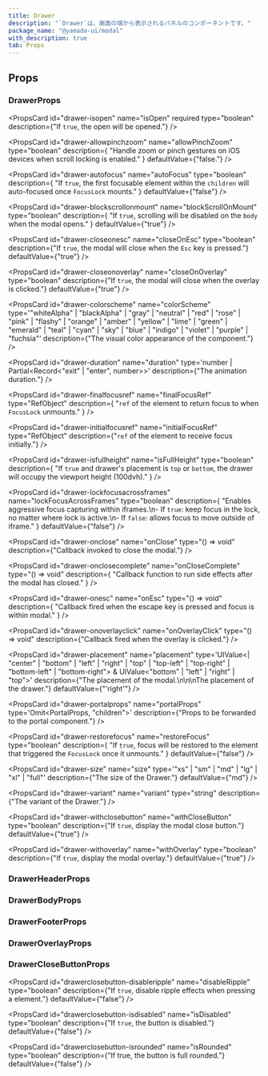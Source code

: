 ```yaml
---
title: Drawer
description: "`Drawer`は、画面の端から表示されるパネルのコンポーネントです。"
package_name: "@yamada-ui/modal"
with_description: true
tab: Props
---
```


## Props

### DrawerProps

<PropsCard
  id="drawer-isopen"
  name="isOpen"
  required
  type="boolean"
  description={"If `true`, the open will be opened."}
/>

<PropsCard id="drawer-about" name="about" type="string" />

<PropsCard id="drawer-accesskey" name="accessKey" type="string" />

<PropsCard
  id="drawer-allowpinchzoom"
  name="allowPinchZoom"
  type="boolean"
  description={
    "Handle zoom or pinch gestures on iOS devices when scroll locking is enabled."
  }
  defaultValue={"false."}
/>

<PropsCard
  id="drawer-aria-activedescendant"
  name="aria-activedescendant"
  type="string"
/>

<PropsCard id="drawer-aria-atomic" name="aria-atomic" type="Booleanish" />

<PropsCard
  id="drawer-aria-autocomplete"
  name="aria-autocomplete"
  type='"list" | "none" | "inline" | "both"'
/>

<PropsCard
  id="drawer-aria-braillelabel"
  name="aria-braillelabel"
  type="string"
/>

<PropsCard
  id="drawer-aria-brailleroledescription"
  name="aria-brailleroledescription"
  type="string"
/>

<PropsCard id="drawer-aria-busy" name="aria-busy" type="Booleanish" />

<PropsCard
  id="drawer-aria-checked"
  name="aria-checked"
  type='boolean | "true" | "false" | "mixed"'
/>

<PropsCard id="drawer-aria-colcount" name="aria-colcount" type="number" />

<PropsCard id="drawer-aria-colindex" name="aria-colindex" type="number" />

<PropsCard
  id="drawer-aria-colindextext"
  name="aria-colindextext"
  type="string"
/>

<PropsCard id="drawer-aria-colspan" name="aria-colspan" type="number" />

<PropsCard id="drawer-aria-controls" name="aria-controls" type="string" />

<PropsCard
  id="drawer-aria-current"
  name="aria-current"
  type='type ONLY_FOR_FORMAT =
  | boolean
  | "time"
  | "true"
  | "false"
  | "step"
  | "page"
  | "location"
  | "date"'
/>

<PropsCard id="drawer-aria-describedby" name="aria-describedby" type="string" />

<PropsCard id="drawer-aria-description" name="aria-description" type="string" />

<PropsCard id="drawer-aria-details" name="aria-details" type="string" />

<PropsCard id="drawer-aria-disabled" name="aria-disabled" type="Booleanish" />

<PropsCard
  id="drawer-aria-dropeffect"
  name="aria-dropeffect"
  type='"link" | "none" | "copy" | "execute" | "move" | "popup"'
/>

<PropsCard
  id="drawer-aria-errormessage"
  name="aria-errormessage"
  type="string"
/>

<PropsCard id="drawer-aria-expanded" name="aria-expanded" type="Booleanish" />

<PropsCard id="drawer-aria-flowto" name="aria-flowto" type="string" />

<PropsCard id="drawer-aria-grabbed" name="aria-grabbed" type="Booleanish" />

<PropsCard
  id="drawer-aria-haspopup"
  name="aria-haspopup"
  type='type ONLY_FOR_FORMAT =
  | boolean
  | "dialog"
  | "menu"
  | "true"
  | "false"
  | "grid"
  | "listbox"
  | "tree"'
/>

<PropsCard id="drawer-aria-hidden" name="aria-hidden" type="Booleanish" />

<PropsCard
  id="drawer-aria-invalid"
  name="aria-invalid"
  type='boolean | "true" | "false" | "grammar" | "spelling"'
/>

<PropsCard
  id="drawer-aria-keyshortcuts"
  name="aria-keyshortcuts"
  type="string"
/>

<PropsCard id="drawer-aria-label" name="aria-label" type="string" />

<PropsCard id="drawer-aria-labelledby" name="aria-labelledby" type="string" />

<PropsCard id="drawer-aria-level" name="aria-level" type="number" />

<PropsCard
  id="drawer-aria-live"
  name="aria-live"
  type='"off" | "assertive" | "polite"'
/>

<PropsCard id="drawer-aria-modal" name="aria-modal" type="Booleanish" />

<PropsCard id="drawer-aria-multiline" name="aria-multiline" type="Booleanish" />

<PropsCard
  id="drawer-aria-multiselectable"
  name="aria-multiselectable"
  type="Booleanish"
/>

<PropsCard
  id="drawer-aria-orientation"
  name="aria-orientation"
  type='"horizontal" | "vertical"'
/>

<PropsCard id="drawer-aria-owns" name="aria-owns" type="string" />

<PropsCard id="drawer-aria-placeholder" name="aria-placeholder" type="string" />

<PropsCard id="drawer-aria-posinset" name="aria-posinset" type="number" />

<PropsCard
  id="drawer-aria-pressed"
  name="aria-pressed"
  type='boolean | "true" | "false" | "mixed"'
/>

<PropsCard id="drawer-aria-readonly" name="aria-readonly" type="Booleanish" />

<PropsCard
  id="drawer-aria-relevant"
  name="aria-relevant"
  type='type ONLY_FOR_FORMAT =
  | "text"
  | "all"
  | "additions"
  | "additions removals"
  | "additions text"
  | "removals"
  | "removals additions"
  | "removals text"
  | "text additions"
  | "text removals"'
/>

<PropsCard id="drawer-aria-required" name="aria-required" type="Booleanish" />

<PropsCard
  id="drawer-aria-roledescription"
  name="aria-roledescription"
  type="string"
/>

<PropsCard id="drawer-aria-rowcount" name="aria-rowcount" type="number" />

<PropsCard id="drawer-aria-rowindex" name="aria-rowindex" type="number" />

<PropsCard
  id="drawer-aria-rowindextext"
  name="aria-rowindextext"
  type="string"
/>

<PropsCard id="drawer-aria-rowspan" name="aria-rowspan" type="number" />

<PropsCard id="drawer-aria-selected" name="aria-selected" type="Booleanish" />

<PropsCard id="drawer-aria-setsize" name="aria-setsize" type="number" />

<PropsCard
  id="drawer-aria-sort"
  name="aria-sort"
  type='"none" | "ascending" | "descending" | "other"'
/>

<PropsCard id="drawer-aria-valuemax" name="aria-valuemax" type="number" />

<PropsCard id="drawer-aria-valuemin" name="aria-valuemin" type="number" />

<PropsCard id="drawer-aria-valuenow" name="aria-valuenow" type="number" />

<PropsCard id="drawer-aria-valuetext" name="aria-valuetext" type="string" />

<PropsCard
  id="drawer-as"
  name="as"
  type='"symbol" | "object" | "a" | "abbr" | "address" | "area" | "article" | "aside" | "audio" | "b" | "base" | "bdi" | "bdo" | "big" | "blockquote" | "body" | "br" | "button" | "canvas" | ... 149 more ... | "view"'
/>

<PropsCard id="drawer-autocapitalize" name="autoCapitalize" type="string" />

<PropsCard id="drawer-autocorrect" name="autoCorrect" type="string" />

<PropsCard
  id="drawer-autofocus"
  name="autoFocus"
  type="boolean"
  description={
    "If `true`, the first focusable element within the `children` will auto-focused once `FocusLock` mounts."
  }
  defaultValue={"false"}
/>

<PropsCard id="drawer-autosave" name="autoSave" type="string" />

<PropsCard
  id="drawer-blockscrollonmount"
  name="blockScrollOnMount"
  type="boolean"
  description={
    "If `true`, scrolling will be disabled on the `body` when the modal opens."
  }
  defaultValue={"true"}
/>

<PropsCard id="drawer-classname" name="className" type="string" />

<PropsCard
  id="drawer-closeonesc"
  name="closeOnEsc"
  type="boolean"
  description={"If `true`, the modal will close when the `Esc` key is pressed."}
  defaultValue={"true"}
/>

<PropsCard
  id="drawer-closeonoverlay"
  name="closeOnOverlay"
  type="boolean"
  description={"If `true`, the modal will close when the overlay is clicked."}
  defaultValue={"true"}
/>

<PropsCard
  id="drawer-colorscheme"
  name="colorScheme"
  type='"whiteAlpha" | "blackAlpha" | "gray" | "neutral" | "red" | "rose" | "pink" | "flashy" | "orange" | "amber" | "yellow" | "lime" | "green" | "emerald" | "teal" | "cyan" | "sky" | "blue" | "indigo" | "violet" | "purple" | "fuchsia"'
  description={"The visual color appearance of the component."}
/>

<PropsCard id="drawer-content" name="content" type="string" />

<PropsCard
  id="drawer-contenteditable"
  name="contentEditable"
  type='"inherit" | Booleanish | "plaintext-only"'
/>

<PropsCard id="drawer-contextmenu" name="contextMenu" type="string" />

<PropsCard
  id="drawer-dangerouslysetinnerhtml"
  name="dangerouslySetInnerHTML"
  type="{ __html: string | TrustedHTML }"
/>

<PropsCard id="drawer-datatype" name="datatype" type="string" />

<PropsCard id="drawer-defaultchecked" name="defaultChecked" type="boolean" />

<PropsCard
  id="drawer-defaultvalue"
  name="defaultValue"
  type="string | number | readonly string[]"
/>

<PropsCard id="drawer-dir" name="dir" type="string" />

<PropsCard id="drawer-draggable" name="draggable" type="Booleanish" />

<PropsCard
  id="drawer-duration"
  name="duration"
  type='number | Partial<Record<"exit" | "enter", number>>'
  description={"The animation duration."}
/>

<PropsCard
  id="drawer-finalfocusref"
  name="finalFocusRef"
  type="RefObject<FocusableElement>"
  description={
    "`ref` of the element to return focus to when `FocusLock` unmounts."
  }
/>

<PropsCard id="drawer-hidden" name="hidden" type="boolean" />

<PropsCard id="drawer-id" name="id" type="string" />

<PropsCard
  id="drawer-initialfocusref"
  name="initialFocusRef"
  type="RefObject<FocusableElement>"
  description={"`ref` of the element to receive focus initially."}
/>

<PropsCard id="drawer-inlist" name="inlist" type="any" />

<PropsCard
  id="drawer-inputmode"
  name="inputMode"
  type='type ONLY_FOR_FORMAT =
  | "search"
  | "text"
  | "none"
  | "tel"
  | "url"
  | "email"
  | "numeric"
  | "decimal"'
/>

<PropsCard id="drawer-is" name="is" type="string" />

<PropsCard
  id="drawer-isfullheight"
  name="isFullHeight"
  type="boolean"
  description={
    "If `true` and drawer's placement is `top` or `bottom`, the drawer will occupy the viewport height (100dvh)."
  }
/>

<PropsCard id="drawer-itemid" name="itemID" type="string" />

<PropsCard id="drawer-itemprop" name="itemProp" type="string" />

<PropsCard id="drawer-itemref" name="itemRef" type="string" />

<PropsCard id="drawer-itemscope" name="itemScope" type="boolean" />

<PropsCard id="drawer-itemtype" name="itemType" type="string" />

<PropsCard id="drawer-lang" name="lang" type="string" />

<PropsCard
  id="drawer-lockfocusacrossframes"
  name="lockFocusAcrossFrames"
  type="boolean"
  description={
    "Enables aggressive focus capturing within iframes.\n- If `true`: keep focus in the lock, no matter where lock is active.\n- If `false`:  allows focus to move outside of iframe."
  }
  defaultValue={"false"}
/>

<PropsCard id="drawer-nonce" name="nonce" type="string" />

<PropsCard
  id="drawer-onabort"
  name="onAbort"
  type="ReactEventHandler<HTMLElement>"
/>

<PropsCard
  id="drawer-onabortcapture"
  name="onAbortCapture"
  type="ReactEventHandler<HTMLElement>"
/>

<PropsCard
  id="drawer-onanimationend"
  name="onAnimationEnd"
  type="AnimationEventHandler<HTMLElement>"
/>

<PropsCard
  id="drawer-onanimationendcapture"
  name="onAnimationEndCapture"
  type="AnimationEventHandler<HTMLElement>"
/>

<PropsCard
  id="drawer-onanimationiteration"
  name="onAnimationIteration"
  type="AnimationEventHandler<HTMLElement>"
/>

<PropsCard
  id="drawer-onanimationiterationcapture"
  name="onAnimationIterationCapture"
  type="AnimationEventHandler<HTMLElement>"
/>

<PropsCard
  id="drawer-onanimationstartcapture"
  name="onAnimationStartCapture"
  type="AnimationEventHandler<HTMLElement>"
/>

<PropsCard
  id="drawer-onauxclick"
  name="onAuxClick"
  type="MouseEventHandler<HTMLElement>"
/>

<PropsCard
  id="drawer-onauxclickcapture"
  name="onAuxClickCapture"
  type="MouseEventHandler<HTMLElement>"
/>

<PropsCard
  id="drawer-onbeforeinput"
  name="onBeforeInput"
  type="FormEventHandler<HTMLElement>"
/>

<PropsCard
  id="drawer-onbeforeinputcapture"
  name="onBeforeInputCapture"
  type="FormEventHandler<HTMLElement>"
/>

<PropsCard
  id="drawer-onblur"
  name="onBlur"
  type="FocusEventHandler<HTMLElement>"
/>

<PropsCard
  id="drawer-onblurcapture"
  name="onBlurCapture"
  type="FocusEventHandler<HTMLElement>"
/>

<PropsCard
  id="drawer-oncanplay"
  name="onCanPlay"
  type="ReactEventHandler<HTMLElement>"
/>

<PropsCard
  id="drawer-oncanplaycapture"
  name="onCanPlayCapture"
  type="ReactEventHandler<HTMLElement>"
/>

<PropsCard
  id="drawer-oncanplaythrough"
  name="onCanPlayThrough"
  type="ReactEventHandler<HTMLElement>"
/>

<PropsCard
  id="drawer-oncanplaythroughcapture"
  name="onCanPlayThroughCapture"
  type="ReactEventHandler<HTMLElement>"
/>

<PropsCard
  id="drawer-onchange"
  name="onChange"
  type="FormEventHandler<HTMLElement>"
/>

<PropsCard
  id="drawer-onchangecapture"
  name="onChangeCapture"
  type="FormEventHandler<HTMLElement>"
/>

<PropsCard
  id="drawer-onclick"
  name="onClick"
  type="MouseEventHandler<HTMLElement>"
/>

<PropsCard
  id="drawer-onclickcapture"
  name="onClickCapture"
  type="MouseEventHandler<HTMLElement>"
/>

<PropsCard
  id="drawer-onclose"
  name="onClose"
  type="() => void"
  description={"Callback invoked to close the modal."}
/>

<PropsCard
  id="drawer-onclosecomplete"
  name="onCloseComplete"
  type="() => void"
  description={
    "Callback function to run side effects after the modal has closed."
  }
/>

<PropsCard
  id="drawer-oncompositionend"
  name="onCompositionEnd"
  type="CompositionEventHandler<HTMLElement>"
/>

<PropsCard
  id="drawer-oncompositionendcapture"
  name="onCompositionEndCapture"
  type="CompositionEventHandler<HTMLElement>"
/>

<PropsCard
  id="drawer-oncompositionstart"
  name="onCompositionStart"
  type="CompositionEventHandler<HTMLElement>"
/>

<PropsCard
  id="drawer-oncompositionstartcapture"
  name="onCompositionStartCapture"
  type="CompositionEventHandler<HTMLElement>"
/>

<PropsCard
  id="drawer-oncompositionupdate"
  name="onCompositionUpdate"
  type="CompositionEventHandler<HTMLElement>"
/>

<PropsCard
  id="drawer-oncompositionupdatecapture"
  name="onCompositionUpdateCapture"
  type="CompositionEventHandler<HTMLElement>"
/>

<PropsCard
  id="drawer-oncontextmenu"
  name="onContextMenu"
  type="MouseEventHandler<HTMLElement>"
/>

<PropsCard
  id="drawer-oncontextmenucapture"
  name="onContextMenuCapture"
  type="MouseEventHandler<HTMLElement>"
/>

<PropsCard
  id="drawer-oncopy"
  name="onCopy"
  type="ClipboardEventHandler<HTMLElement>"
/>

<PropsCard
  id="drawer-oncopycapture"
  name="onCopyCapture"
  type="ClipboardEventHandler<HTMLElement>"
/>

<PropsCard
  id="drawer-oncut"
  name="onCut"
  type="ClipboardEventHandler<HTMLElement>"
/>

<PropsCard
  id="drawer-oncutcapture"
  name="onCutCapture"
  type="ClipboardEventHandler<HTMLElement>"
/>

<PropsCard
  id="drawer-ondoubleclick"
  name="onDoubleClick"
  type="MouseEventHandler<HTMLElement>"
/>

<PropsCard
  id="drawer-ondoubleclickcapture"
  name="onDoubleClickCapture"
  type="MouseEventHandler<HTMLElement>"
/>

<PropsCard
  id="drawer-ondragcapture"
  name="onDragCapture"
  type="DragEventHandler<HTMLElement>"
/>

<PropsCard
  id="drawer-ondragendcapture"
  name="onDragEndCapture"
  type="DragEventHandler<HTMLElement>"
/>

<PropsCard
  id="drawer-ondragenter"
  name="onDragEnter"
  type="DragEventHandler<HTMLElement>"
/>

<PropsCard
  id="drawer-ondragentercapture"
  name="onDragEnterCapture"
  type="DragEventHandler<HTMLElement>"
/>

<PropsCard
  id="drawer-ondragexit"
  name="onDragExit"
  type="DragEventHandler<HTMLElement>"
/>

<PropsCard
  id="drawer-ondragexitcapture"
  name="onDragExitCapture"
  type="DragEventHandler<HTMLElement>"
/>

<PropsCard
  id="drawer-ondragleave"
  name="onDragLeave"
  type="DragEventHandler<HTMLElement>"
/>

<PropsCard
  id="drawer-ondragleavecapture"
  name="onDragLeaveCapture"
  type="DragEventHandler<HTMLElement>"
/>

<PropsCard
  id="drawer-ondragover"
  name="onDragOver"
  type="DragEventHandler<HTMLElement>"
/>

<PropsCard
  id="drawer-ondragovercapture"
  name="onDragOverCapture"
  type="DragEventHandler<HTMLElement>"
/>

<PropsCard
  id="drawer-ondragstartcapture"
  name="onDragStartCapture"
  type="DragEventHandler<HTMLElement>"
/>

<PropsCard
  id="drawer-ondrop"
  name="onDrop"
  type="DragEventHandler<HTMLElement>"
/>

<PropsCard
  id="drawer-ondropcapture"
  name="onDropCapture"
  type="DragEventHandler<HTMLElement>"
/>

<PropsCard
  id="drawer-ondurationchange"
  name="onDurationChange"
  type="ReactEventHandler<HTMLElement>"
/>

<PropsCard
  id="drawer-ondurationchangecapture"
  name="onDurationChangeCapture"
  type="ReactEventHandler<HTMLElement>"
/>

<PropsCard
  id="drawer-onemptied"
  name="onEmptied"
  type="ReactEventHandler<HTMLElement>"
/>

<PropsCard
  id="drawer-onemptiedcapture"
  name="onEmptiedCapture"
  type="ReactEventHandler<HTMLElement>"
/>

<PropsCard
  id="drawer-onencrypted"
  name="onEncrypted"
  type="ReactEventHandler<HTMLElement>"
/>

<PropsCard
  id="drawer-onencryptedcapture"
  name="onEncryptedCapture"
  type="ReactEventHandler<HTMLElement>"
/>

<PropsCard
  id="drawer-onended"
  name="onEnded"
  type="ReactEventHandler<HTMLElement>"
/>

<PropsCard
  id="drawer-onendedcapture"
  name="onEndedCapture"
  type="ReactEventHandler<HTMLElement>"
/>

<PropsCard
  id="drawer-onerror"
  name="onError"
  type="ReactEventHandler<HTMLElement>"
/>

<PropsCard
  id="drawer-onerrorcapture"
  name="onErrorCapture"
  type="ReactEventHandler<HTMLElement>"
/>

<PropsCard
  id="drawer-onesc"
  name="onEsc"
  type="() => void"
  description={
    "Callback fired when the escape key is pressed and focus is within modal."
  }
/>

<PropsCard
  id="drawer-onfocus"
  name="onFocus"
  type="FocusEventHandler<HTMLElement>"
/>

<PropsCard
  id="drawer-onfocuscapture"
  name="onFocusCapture"
  type="FocusEventHandler<HTMLElement>"
/>

<PropsCard
  id="drawer-ongotpointercapture"
  name="onGotPointerCapture"
  type="PointerEventHandler<HTMLElement>"
/>

<PropsCard
  id="drawer-ongotpointercapturecapture"
  name="onGotPointerCaptureCapture"
  type="PointerEventHandler<HTMLElement>"
/>

<PropsCard
  id="drawer-oninput"
  name="onInput"
  type="FormEventHandler<HTMLElement>"
/>

<PropsCard
  id="drawer-oninputcapture"
  name="onInputCapture"
  type="FormEventHandler<HTMLElement>"
/>

<PropsCard
  id="drawer-oninvalid"
  name="onInvalid"
  type="FormEventHandler<HTMLElement>"
/>

<PropsCard
  id="drawer-oninvalidcapture"
  name="onInvalidCapture"
  type="FormEventHandler<HTMLElement>"
/>

<PropsCard
  id="drawer-onkeydown"
  name="onKeyDown"
  type="KeyboardEventHandler<HTMLElement>"
/>

<PropsCard
  id="drawer-onkeydowncapture"
  name="onKeyDownCapture"
  type="KeyboardEventHandler<HTMLElement>"
/>

<PropsCard
  id="drawer-onkeypress"
  name="onKeyPress"
  type="KeyboardEventHandler<HTMLElement>"
/>

<PropsCard
  id="drawer-onkeypresscapture"
  name="onKeyPressCapture"
  type="KeyboardEventHandler<HTMLElement>"
/>

<PropsCard
  id="drawer-onkeyup"
  name="onKeyUp"
  type="KeyboardEventHandler<HTMLElement>"
/>

<PropsCard
  id="drawer-onkeyupcapture"
  name="onKeyUpCapture"
  type="KeyboardEventHandler<HTMLElement>"
/>

<PropsCard
  id="drawer-onload"
  name="onLoad"
  type="ReactEventHandler<HTMLElement>"
/>

<PropsCard
  id="drawer-onloadcapture"
  name="onLoadCapture"
  type="ReactEventHandler<HTMLElement>"
/>

<PropsCard
  id="drawer-onloadeddata"
  name="onLoadedData"
  type="ReactEventHandler<HTMLElement>"
/>

<PropsCard
  id="drawer-onloadeddatacapture"
  name="onLoadedDataCapture"
  type="ReactEventHandler<HTMLElement>"
/>

<PropsCard
  id="drawer-onloadedmetadata"
  name="onLoadedMetadata"
  type="ReactEventHandler<HTMLElement>"
/>

<PropsCard
  id="drawer-onloadedmetadatacapture"
  name="onLoadedMetadataCapture"
  type="ReactEventHandler<HTMLElement>"
/>

<PropsCard
  id="drawer-onloadstart"
  name="onLoadStart"
  type="ReactEventHandler<HTMLElement>"
/>

<PropsCard
  id="drawer-onloadstartcapture"
  name="onLoadStartCapture"
  type="ReactEventHandler<HTMLElement>"
/>

<PropsCard
  id="drawer-onlostpointercapture"
  name="onLostPointerCapture"
  type="PointerEventHandler<HTMLElement>"
/>

<PropsCard
  id="drawer-onlostpointercapturecapture"
  name="onLostPointerCaptureCapture"
  type="PointerEventHandler<HTMLElement>"
/>

<PropsCard
  id="drawer-onmousedown"
  name="onMouseDown"
  type="MouseEventHandler<HTMLElement>"
/>

<PropsCard
  id="drawer-onmousedowncapture"
  name="onMouseDownCapture"
  type="MouseEventHandler<HTMLElement>"
/>

<PropsCard
  id="drawer-onmouseenter"
  name="onMouseEnter"
  type="MouseEventHandler<HTMLElement>"
/>

<PropsCard
  id="drawer-onmouseleave"
  name="onMouseLeave"
  type="MouseEventHandler<HTMLElement>"
/>

<PropsCard
  id="drawer-onmousemove"
  name="onMouseMove"
  type="MouseEventHandler<HTMLElement>"
/>

<PropsCard
  id="drawer-onmousemovecapture"
  name="onMouseMoveCapture"
  type="MouseEventHandler<HTMLElement>"
/>

<PropsCard
  id="drawer-onmouseout"
  name="onMouseOut"
  type="MouseEventHandler<HTMLElement>"
/>

<PropsCard
  id="drawer-onmouseoutcapture"
  name="onMouseOutCapture"
  type="MouseEventHandler<HTMLElement>"
/>

<PropsCard
  id="drawer-onmouseover"
  name="onMouseOver"
  type="MouseEventHandler<HTMLElement>"
/>

<PropsCard
  id="drawer-onmouseovercapture"
  name="onMouseOverCapture"
  type="MouseEventHandler<HTMLElement>"
/>

<PropsCard
  id="drawer-onmouseup"
  name="onMouseUp"
  type="MouseEventHandler<HTMLElement>"
/>

<PropsCard
  id="drawer-onmouseupcapture"
  name="onMouseUpCapture"
  type="MouseEventHandler<HTMLElement>"
/>

<PropsCard
  id="drawer-onoverlayclick"
  name="onOverlayClick"
  type="() => void"
  description={"Callback fired when the overlay is clicked."}
/>

<PropsCard
  id="drawer-onpaste"
  name="onPaste"
  type="ClipboardEventHandler<HTMLElement>"
/>

<PropsCard
  id="drawer-onpastecapture"
  name="onPasteCapture"
  type="ClipboardEventHandler<HTMLElement>"
/>

<PropsCard
  id="drawer-onpause"
  name="onPause"
  type="ReactEventHandler<HTMLElement>"
/>

<PropsCard
  id="drawer-onpausecapture"
  name="onPauseCapture"
  type="ReactEventHandler<HTMLElement>"
/>

<PropsCard
  id="drawer-onplay"
  name="onPlay"
  type="ReactEventHandler<HTMLElement>"
/>

<PropsCard
  id="drawer-onplaycapture"
  name="onPlayCapture"
  type="ReactEventHandler<HTMLElement>"
/>

<PropsCard
  id="drawer-onplaying"
  name="onPlaying"
  type="ReactEventHandler<HTMLElement>"
/>

<PropsCard
  id="drawer-onplayingcapture"
  name="onPlayingCapture"
  type="ReactEventHandler<HTMLElement>"
/>

<PropsCard
  id="drawer-onpointercancel"
  name="onPointerCancel"
  type="PointerEventHandler<HTMLElement>"
/>

<PropsCard
  id="drawer-onpointercancelcapture"
  name="onPointerCancelCapture"
  type="PointerEventHandler<HTMLElement>"
/>

<PropsCard
  id="drawer-onpointerdown"
  name="onPointerDown"
  type="PointerEventHandler<HTMLElement>"
/>

<PropsCard
  id="drawer-onpointerdowncapture"
  name="onPointerDownCapture"
  type="PointerEventHandler<HTMLElement>"
/>

<PropsCard
  id="drawer-onpointerenter"
  name="onPointerEnter"
  type="PointerEventHandler<HTMLElement>"
/>

<PropsCard
  id="drawer-onpointerentercapture"
  name="onPointerEnterCapture"
  type="PointerEventHandler<HTMLElement>"
/>

<PropsCard
  id="drawer-onpointerleave"
  name="onPointerLeave"
  type="PointerEventHandler<HTMLElement>"
/>

<PropsCard
  id="drawer-onpointerleavecapture"
  name="onPointerLeaveCapture"
  type="PointerEventHandler<HTMLElement>"
/>

<PropsCard
  id="drawer-onpointermove"
  name="onPointerMove"
  type="PointerEventHandler<HTMLElement>"
/>

<PropsCard
  id="drawer-onpointermovecapture"
  name="onPointerMoveCapture"
  type="PointerEventHandler<HTMLElement>"
/>

<PropsCard
  id="drawer-onpointerout"
  name="onPointerOut"
  type="PointerEventHandler<HTMLElement>"
/>

<PropsCard
  id="drawer-onpointeroutcapture"
  name="onPointerOutCapture"
  type="PointerEventHandler<HTMLElement>"
/>

<PropsCard
  id="drawer-onpointerover"
  name="onPointerOver"
  type="PointerEventHandler<HTMLElement>"
/>

<PropsCard
  id="drawer-onpointerovercapture"
  name="onPointerOverCapture"
  type="PointerEventHandler<HTMLElement>"
/>

<PropsCard
  id="drawer-onpointerup"
  name="onPointerUp"
  type="PointerEventHandler<HTMLElement>"
/>

<PropsCard
  id="drawer-onpointerupcapture"
  name="onPointerUpCapture"
  type="PointerEventHandler<HTMLElement>"
/>

<PropsCard
  id="drawer-onprogress"
  name="onProgress"
  type="ReactEventHandler<HTMLElement>"
/>

<PropsCard
  id="drawer-onprogresscapture"
  name="onProgressCapture"
  type="ReactEventHandler<HTMLElement>"
/>

<PropsCard
  id="drawer-onratechange"
  name="onRateChange"
  type="ReactEventHandler<HTMLElement>"
/>

<PropsCard
  id="drawer-onratechangecapture"
  name="onRateChangeCapture"
  type="ReactEventHandler<HTMLElement>"
/>

<PropsCard
  id="drawer-onreset"
  name="onReset"
  type="FormEventHandler<HTMLElement>"
/>

<PropsCard
  id="drawer-onresetcapture"
  name="onResetCapture"
  type="FormEventHandler<HTMLElement>"
/>

<PropsCard
  id="drawer-onresize"
  name="onResize"
  type="ReactEventHandler<HTMLElement>"
/>

<PropsCard
  id="drawer-onresizecapture"
  name="onResizeCapture"
  type="ReactEventHandler<HTMLElement>"
/>

<PropsCard
  id="drawer-onscroll"
  name="onScroll"
  type="UIEventHandler<HTMLElement>"
/>

<PropsCard
  id="drawer-onscrollcapture"
  name="onScrollCapture"
  type="UIEventHandler<HTMLElement>"
/>

<PropsCard
  id="drawer-onseeked"
  name="onSeeked"
  type="ReactEventHandler<HTMLElement>"
/>

<PropsCard
  id="drawer-onseekedcapture"
  name="onSeekedCapture"
  type="ReactEventHandler<HTMLElement>"
/>

<PropsCard
  id="drawer-onseeking"
  name="onSeeking"
  type="ReactEventHandler<HTMLElement>"
/>

<PropsCard
  id="drawer-onseekingcapture"
  name="onSeekingCapture"
  type="ReactEventHandler<HTMLElement>"
/>

<PropsCard
  id="drawer-onselect"
  name="onSelect"
  type="ReactEventHandler<HTMLElement>"
/>

<PropsCard
  id="drawer-onselectcapture"
  name="onSelectCapture"
  type="ReactEventHandler<HTMLElement>"
/>

<PropsCard
  id="drawer-onstalled"
  name="onStalled"
  type="ReactEventHandler<HTMLElement>"
/>

<PropsCard
  id="drawer-onstalledcapture"
  name="onStalledCapture"
  type="ReactEventHandler<HTMLElement>"
/>

<PropsCard
  id="drawer-onsubmit"
  name="onSubmit"
  type="FormEventHandler<HTMLElement>"
/>

<PropsCard
  id="drawer-onsubmitcapture"
  name="onSubmitCapture"
  type="FormEventHandler<HTMLElement>"
/>

<PropsCard
  id="drawer-onsuspend"
  name="onSuspend"
  type="ReactEventHandler<HTMLElement>"
/>

<PropsCard
  id="drawer-onsuspendcapture"
  name="onSuspendCapture"
  type="ReactEventHandler<HTMLElement>"
/>

<PropsCard
  id="drawer-ontimeupdate"
  name="onTimeUpdate"
  type="ReactEventHandler<HTMLElement>"
/>

<PropsCard
  id="drawer-ontimeupdatecapture"
  name="onTimeUpdateCapture"
  type="ReactEventHandler<HTMLElement>"
/>

<PropsCard
  id="drawer-ontouchcancel"
  name="onTouchCancel"
  type="TouchEventHandler<HTMLElement>"
/>

<PropsCard
  id="drawer-ontouchcancelcapture"
  name="onTouchCancelCapture"
  type="TouchEventHandler<HTMLElement>"
/>

<PropsCard
  id="drawer-ontouchend"
  name="onTouchEnd"
  type="TouchEventHandler<HTMLElement>"
/>

<PropsCard
  id="drawer-ontouchendcapture"
  name="onTouchEndCapture"
  type="TouchEventHandler<HTMLElement>"
/>

<PropsCard
  id="drawer-ontouchmove"
  name="onTouchMove"
  type="TouchEventHandler<HTMLElement>"
/>

<PropsCard
  id="drawer-ontouchmovecapture"
  name="onTouchMoveCapture"
  type="TouchEventHandler<HTMLElement>"
/>

<PropsCard
  id="drawer-ontouchstart"
  name="onTouchStart"
  type="TouchEventHandler<HTMLElement>"
/>

<PropsCard
  id="drawer-ontouchstartcapture"
  name="onTouchStartCapture"
  type="TouchEventHandler<HTMLElement>"
/>

<PropsCard
  id="drawer-ontransitionend"
  name="onTransitionEnd"
  type="TransitionEventHandler<HTMLElement>"
/>

<PropsCard
  id="drawer-ontransitionendcapture"
  name="onTransitionEndCapture"
  type="TransitionEventHandler<HTMLElement>"
/>

<PropsCard
  id="drawer-onvolumechange"
  name="onVolumeChange"
  type="ReactEventHandler<HTMLElement>"
/>

<PropsCard
  id="drawer-onvolumechangecapture"
  name="onVolumeChangeCapture"
  type="ReactEventHandler<HTMLElement>"
/>

<PropsCard
  id="drawer-onwaiting"
  name="onWaiting"
  type="ReactEventHandler<HTMLElement>"
/>

<PropsCard
  id="drawer-onwaitingcapture"
  name="onWaitingCapture"
  type="ReactEventHandler<HTMLElement>"
/>

<PropsCard
  id="drawer-onwheel"
  name="onWheel"
  type="WheelEventHandler<HTMLElement>"
/>

<PropsCard
  id="drawer-onwheelcapture"
  name="onWheelCapture"
  type="WheelEventHandler<HTMLElement>"
/>

<PropsCard
  id="drawer-placement"
  name="placement"
  type='UIValue<| "center"
  | "bottom"
  | "left"
  | "right"
  | "top"
  | "top-left"
  | "top-right"
  | "bottom-left"
  | "bottom-right"> &
  UIValue<"bottom" | "left" | "right" | "top">'
  description={"The placement of the modal.\n\n\nThe placement of the drawer."}
  defaultValue={"'right'"}
/>

<PropsCard
  id="drawer-portalprops"
  name="portalProps"
  type='Omit<PortalProps, "children">'
  description={"Props to be forwarded to the portal component."}
/>

<PropsCard id="drawer-prefix" name="prefix" type="string" />

<PropsCard id="drawer-property" name="property" type="string" />

<PropsCard id="drawer-radiogroup" name="radioGroup" type="string" />

<PropsCard id="drawer-rel" name="rel" type="string" />

<PropsCard id="drawer-resource" name="resource" type="string" />

<PropsCard
  id="drawer-restorefocus"
  name="restoreFocus"
  type="boolean"
  description={
    "If `true`, focus will be restored to the element that triggered the `FocusLock` once it unmounts."
  }
  defaultValue={"false"}
/>

<PropsCard id="drawer-results" name="results" type="number" />

<PropsCard id="drawer-rev" name="rev" type="string" />

<PropsCard id="drawer-role" name="role" type="AriaRole" />

<PropsCard id="drawer-security" name="security" type="string" />

<PropsCard
  id="drawer-size"
  name="size"
  type='"xs" | "sm" | "md" | "lg" | "xl" | "full"'
  description={"The size of the Drawer."}
  defaultValue={"md"}
/>

<PropsCard id="drawer-slot" name="slot" type="string" />

<PropsCard id="drawer-spellcheck" name="spellCheck" type="Booleanish" />

<PropsCard
  id="drawer-suppresscontenteditablewarning"
  name="suppressContentEditableWarning"
  type="boolean"
/>

<PropsCard
  id="drawer-suppresshydrationwarning"
  name="suppressHydrationWarning"
  type="boolean"
/>

<PropsCard id="drawer-tabindex" name="tabIndex" type="number" />

<PropsCard id="drawer-title" name="title" type="string" />

<PropsCard id="drawer-translate" name="translate" type='"yes" | "no"' />

<PropsCard id="drawer-typeof" name="typeof" type="string" />

<PropsCard id="drawer-unselectable" name="unselectable" type='"on" | "off"' />

<PropsCard
  id="drawer-variant"
  name="variant"
  type="string"
  description={"The variant of the Drawer."}
/>

<PropsCard id="drawer-vocab" name="vocab" type="string" />

<PropsCard
  id="drawer-withclosebutton"
  name="withCloseButton"
  type="boolean"
  description={"If `true`, display the modal close button."}
  defaultValue={"true"}
/>

<PropsCard
  id="drawer-withoverlay"
  name="withOverlay"
  type="boolean"
  description={"If `true`, display the modal overlay."}
  defaultValue={"true"}
/>

### DrawerHeaderProps

### DrawerBodyProps

### DrawerFooterProps

### DrawerOverlayProps

### DrawerCloseButtonProps

<PropsCard
  id="drawerclosebutton-disableripple"
  name="disableRipple"
  type="boolean"
  description={"If `true`, disable ripple effects when pressing a element."}
  defaultValue={"false"}
/>

<PropsCard
  id="drawerclosebutton-isdisabled"
  name="isDisabled"
  type="boolean"
  description={"If `true`, the button is disabled."}
  defaultValue={"false"}
/>

<PropsCard
  id="drawerclosebutton-isrounded"
  name="isRounded"
  type="boolean"
  description={"If true, the button is full rounded."}
  defaultValue={"false"}
/>

